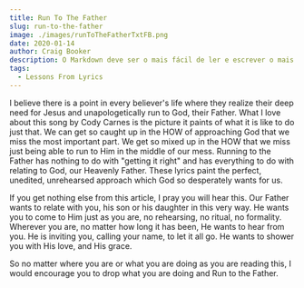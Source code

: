 ```yaml
---
title: Run To The Father
slug: run-to-the-father
image: ./images/runToTheFatherTxtFB.png
date: 2020-01-14
author: Craig Booker
description: O Markdown deve ser o mais fácil de ler e escrever o mais possível.
tags:
  - Lessons From Lyrics
---
```


I believe there is a point in every believer's life where they realize their deep need for Jesus and unapologetically run to God, their Father. What I love about this song by Cody Carnes is the picture it paints of what it is like to do just that. We can get so caught up in the HOW of approaching God that we miss the most important part. We get so mixed up in the HOW that we miss just being able to run to Him in the middle of our mess. Running to the Father has nothing to do with "getting it right" and has everything to do with relating to God, our Heavenly Father. These lyrics paint the perfect, unedited, unrehearsed approach which God so desperately wants for us.

If you get nothing else from this article, I pray you will hear this. Our Father wants to relate with you, his son or his daughter in this very way. He wants you to come to Him just as you are, no rehearsing, no ritual, no formality. Wherever you are, no matter how long it has been, He wants to hear from you. He is inviting you, calling your name, to let it all go. He wants to shower you with His love, and His grace.

So no matter where you are or what you are doing as you are reading this, I would encourage you to drop what you are doing and Run to the Father.
